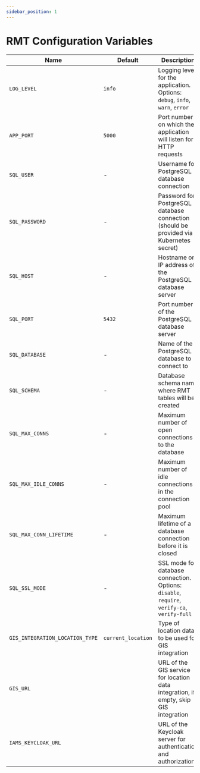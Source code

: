 ```yaml
---
sidebar_position: 1
---
```


# RMT Configuration Variables

| Name                            | Default | Description                                                                                 |
|---------------------------------|---------|---------------------------------------------------------------------------------------------|
| `LOG_LEVEL`                     | `info`  | Logging level for the application. Options: `debug`, `info`, `warn`, `error`                |
| `APP_PORT`                      | `5000`  | Port number on which the application will listen for HTTP requests                          |
| `SQL_USER`                      | -       | Username for PostgreSQL database connection                                                 |
| `SQL_PASSWORD`                  | -       | Password for PostgreSQL database connection (should be provided via Kubernetes secret)      |
| `SQL_HOST`                      | -       | Hostname or IP address of the PostgreSQL database server                                    |
| `SQL_PORT`                      | `5432`  | Port number of the PostgreSQL database server                                               |
| `SQL_DATABASE`                  | -       | Name of the PostgreSQL database to connect to                                               |
| `SQL_SCHEMA`                    | -       | Database schema name where RMT tables will be created                                       |
| `SQL_MAX_CONNS`                 | -       | Maximum number of open connections to the database                                          |
| `SQL_MAX_IDLE_CONNS`            | -       | Maximum number of idle connections in the connection pool                                   |
| `SQL_MAX_CONN_LIFETIME`         | -       | Maximum lifetime of a database connection before it is closed                               |
| `SQL_SSL_MODE`                  | -       | SSL mode for database connection. Options: `disable`, `require`, `verify-ca`, `verify-full` |
| `GIS_INTEGRATION_LOCATION_TYPE` | `current_location` | Type of location data to be used for GIS integration                             |
| `GIS_URL`                       |         | URL of the GIS service for location data integration, if empty, skip GIS integration        |
| `IAMS_KEYCLOAK_URL`             |         | URL of the Keycloak server for authentication and authorization                             |
